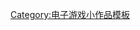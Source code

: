 {{asbox
| image     = Gamepad.svg
| pix       = 32
| subject   = 
| qualifier = 与[[id Software]]有关
| category  = ZeniMax Media小作品
| name      = Template:IdSoftware-stub
}}<noinclude>
{{lowercase}}
[[Category:电子游戏小作品模板]]
</noinclude>